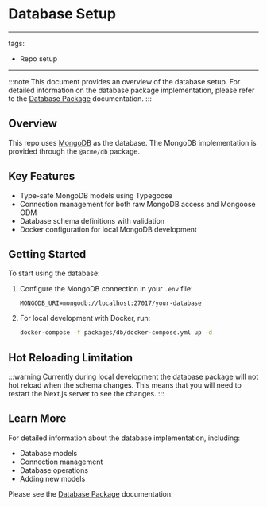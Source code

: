 # Database Setup

---
tags:
  - Repo setup
---

:::note
This document provides an overview of the database setup. For detailed information on the database package implementation, please refer to the [Database Package](/docs/repo-configuration/project-structure/packages/db) documentation.
:::

## Overview

This repo uses [MongoDB](https://www.mongodb.com/) as the database. The MongoDB implementation is provided through the `@acme/db` package.

## Key Features

- Type-safe MongoDB models using Typegoose
- Connection management for both raw MongoDB access and Mongoose ODM
- Database schema definitions with validation
- Docker configuration for local MongoDB development

## Getting Started

To start using the database:

1. Configure the MongoDB connection in your `.env` file:
   ```
   MONGODB_URI=mongodb://localhost:27017/your-database
   ```

2. For local development with Docker, run:
   ```bash
   docker-compose -f packages/db/docker-compose.yml up -d
   ```

## Hot Reloading Limitation

:::warning
Currently during local development the database package will not hot reload when the schema changes. This means that you will need to restart the Next.js server to see the changes.
:::

## Learn More

For detailed information about the database implementation, including:
- Database models
- Connection management
- Database operations
- Adding new models

Please see the [Database Package](/docs/repo-configuration/project-structure/packages/db) documentation.